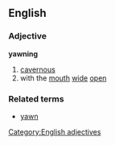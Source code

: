==English==
===Adjective===
'''yawning'''
#[[cavernous]]
#with the [[mouth]] [[wide]] [[open]]
===Related terms===
*[[yawn]]
[[Category:English adjectives]]